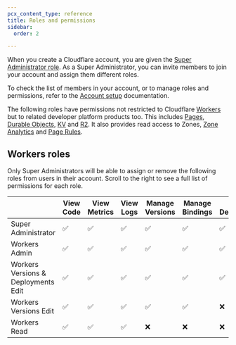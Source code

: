 ```yaml
---
pcx_content_type: reference
title: Roles and permissions
sidebar:
  order: 2

---
```


When you create a Cloudflare account, you are given the [Super Administrator role](/fundamentals/setup/manage-members/roles/#account-scoped-roles). As a Super Administrator, you can invite members to join your account and assign them different roles.

To check the list of members in your account, or to manage roles and permissions, refer to the [Account setup](/fundamentals/setup/manage-members/) documentation.

The following roles have permissions not restricted to Cloudflare [Workers](/workers/) but to related developer platform products too. This includes [Pages](/pages/), [Durable Objects](/durable-objects/), [KV](/kv/) and [R2](/r2/). It also provides read access to Zones, [Zone Analytics](/analytics/account-and-zone-analytics/zone-analytics/) and [Page Rules](/rules/).

## Workers roles

Only Super Administrators will be able to assign or remove the following roles from users in their account. Scroll to the right to see a full list of permissions for each role.



|                                     | View Code | View Metrics | View Logs | Manage Versions | Manage Bindings | Manage Deployments | Change Routes | Change Subdomain | Delete Worker |
| ----------------------------------- | --------- | ------------ | --------- | --------------- | --------------- | ------------------ | ------------- | ---------------- | ------------- |
| Super Administrator                 | ✅        | ✅            | ✅        | ✅              | ✅               | ✅                 | ✅            | ✅                | ✅            |
| Workers Admin                       | ✅        | ✅            | ✅        | ✅              | ✅               | ✅                 | ✅            | ✅                | ✅            |
| Workers Versions & Deployments Edit | ✅        | ✅            | ✅        | ✅              | ✅               | ✅                 | ✅            | ❌                | ❌            |
| Workers Versions Edit               | ✅        | ✅            | ✅        | ✅              | ✅               | ❌                 | ❌            | ❌                | ❌            |
| Workers Read                        | ✅        | ✅            | ✅        | ❌              | ❌               | ❌                 | ❌            | ❌                | ❌            |

